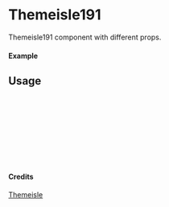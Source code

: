
<Meta of={Themeisle191} title="Themeisle/Themeisle191" />

# Themeisle191

Themeisle191 component with different props.

#### Example

<Canvas of={Themeisle191.Primary} />

## Usage

```ts
import { Themeisle191 } from "yadl-ui";

const Example = () => {
  return (
      <Themeisle191 />
  );
};

export default Example;
```

#### Credits
[Themeisle](https://themeisle.com/illustrations)
